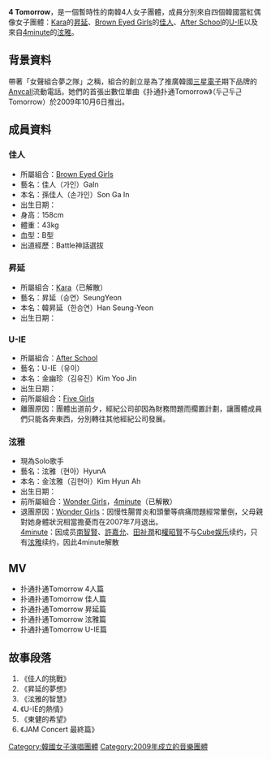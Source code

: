 {{Expand |time=2010-03-09T00:34:18+00:00 }}
{{藝人
|姓名 = 4 Tomorrow
|類型 = 組合
|圖片 = 
|圖片尺寸 = 
|圖片簡介 =  
|英文名 = 
|國籍 = {{KOR}}
|職業 = 歌手組合
|音樂類型 = [[Pop_(音樂類型)|Pop]]、[[Dance_Pop|Dance Pop]]
|演奏樂器 = 
|出道地點 = 
|出道作 = 
|出道日期 = 
|活躍年代 = 2009年
|唱片公司 = 
|經紀公司 = 
|相關團體 = 
|獎項 = 
|IMDb = 
|現任成員 = [[韓昇延|昇延]]、[[孫佳人|佳人]]、[[金幽珍|U-IE]]、[[金泫雅|泫雅]]
|過往成員 = 
}}
'''4 Tomorrow'''，是一個暫時性的南韓4人女子團體，成員分別來自四個韓國當紅偶像女子團體：[[Kara|Kara]]的[[韓昇延|昇延]]、[[Brown_Eyed_Girls|Brown Eyed Girls]]的[[孫佳人|佳人]]、[[After_School|After School]]的[[金幽珍|U-IE]]以及來自[[4minute|4minute]]的[[金泫雅|泫雅]]。

== 背景資料 ==
帶著「女聲組合夢之隊」之稱，組合的創立是為了推廣韓國[[三星電子|三星電子]]期下品牌的[[Anycall|Anycall]]流動電話。她們的首張出數位單曲《扑通扑通Tomorrow》（두근두근 Tomorrow）於2009年10月6日推出。

== 成員資料 ==
=== 佳人 ===
* 所屬組合：[[Brown_Eyed_Girls|Brown Eyed Girls]]
* 藝名：佳人（가인）GaIn
* 本名：孫佳人（손가인）Son Ga In
* 出生日期：{{Birth date and age|1987|9|20}}
* 身高：158cm
* 體重：43kg
* 血型：B型
* 出道經歷：Battle神話選拔

=== 昇延 ===
* 所屬組合：[[Kara|Kara]]（已解散）
* 藝名：昇延（승연）SeungYeon
* 本名：韓昇延（한승연）Han Seung-Yeon
* 出生日期：{{Birth date and age|1988|7|24}}

=== U-IE ===
* 所屬組合：[[After_School|After School]]
* 藝名：U-IE（유이）
* 本名：金幽珍（김유진）Kim Yoo Jin
* 出生日期：{{Birth date and age|1988|4|9}}
* 前所屬組合：[[五少女|Five Girls]]
* 離團原因：團體出道前夕，經紀公司卻因為財務問題而擱置計劃，讓團體成員們只能各奔東西，分別轉往其他經紀公司發展。

=== 泫雅 ===
* 現為Solo歌手
* 藝名：泫雅（현아）HyunA
* 本名：金泫雅（김현아）Kim Hyun Ah
* 出生日期：{{Birth date and age|1992|6|6}}
* 前所屬組合：[[Wonder_Girls|Wonder Girls]]，[[4minute|4minute]]（已解散）
* 退團原因：[[Wonder_Girls|Wonder Girls]]：因慢性腸胃炎和頭暈等病痛問題經常暈倒，父母親對她身體狀況相當擔憂而在2007年7月退出。<br/>[[4minute|4minute]]：因成员[[南智賢|南智賢]]、[[許嘉允|許嘉允]]、[[田祉潤|田祉潤]]和[[權昭賢|權昭賢]]不与[[Cube娱乐|Cube娱乐]]续约，只有[[金泫雅|泫雅]]续约，因此4minute解散

== MV ==
* 扑通扑通Tomorrow 4人篇
* 扑通扑通Tomorrow 佳人篇
* 扑通扑通Tomorrow 昇延篇
* 扑通扑通Tomorrow 泫雅篇
* 扑通扑通Tomorrow U-IE篇

== 故事段落 ==
#《佳人的挑戰》
#《昇延的夢想》
#《泫雅的智慧》
#《U-IE的熱情》
#《東健的希望》
#《JAM Concert 最終篇》


[[Category:韓國女子演唱團體|Category:韓國女子演唱團體]]
[[Category:2009年成立的音樂團體|Category:2009年成立的音樂團體]]